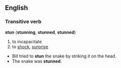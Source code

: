 

== English ==

===Transitive verb===
'''stun''' ('''stunning''', '''stunned''', '''stunned''')

#to incapacitate
#to [[shock]], [[surprise]]


* Bill tried to '''stun''' the snake by striking it on the head.
* The snake was '''stunned'''.